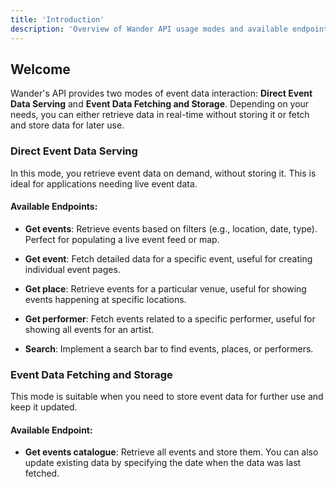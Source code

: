 ```yaml
---
title: 'Introduction'
description: 'Overview of Wander API usage modes and available endpoints'
---
```


## Welcome

Wander's API provides two modes of event data interaction: **Direct Event Data Serving** and **Event Data Fetching and Storage**. Depending on your needs, you can either retrieve data in real-time without storing it or fetch and store data for later use.

### Direct Event Data Serving

In this mode, you retrieve event data on demand, without storing it. This is ideal for applications needing live event data.

#### Available Endpoints:

- **Get events**: Retrieve events based on filters (e.g., location, date, type). Perfect for populating a live event feed or map.

- **Get event**: Fetch detailed data for a specific event, useful for creating individual event pages.

- **Get place**: Retrieve events for a particular venue, useful for showing events happening at specific locations.

- **Get performer**: Fetch events related to a specific performer, useful for showing all events for an artist.

- **Search**: Implement a search bar to find events, places, or performers.

### Event Data Fetching and Storage

This mode is suitable when you need to store event data for further use and keep it updated.

#### Available Endpoint:

- **Get events catalogue**: Retrieve all events and store them. You can also update existing data by specifying the date when the data was last fetched.

